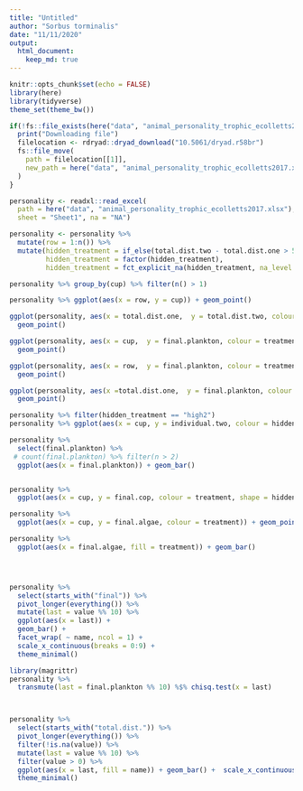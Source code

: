 ```yaml
---
title: "Untitled"
author: "Sorbus torminalis"
date: "11/11/2020"
output:
  html_document:
    keep_md: true
---
```


```r
knitr::opts_chunk$set(echo = FALSE)
library(here)
library(tidyverse)
theme_set(theme_bw())
```

```r
if(!fs::file_exists(here("data", "animal_personality_trophic_ecolletts2017.xlsx"))){
  print("Downloading file")
  filelocation <- rdryad::dryad_download("10.5061/dryad.r58br")
  fs::file_move(
    path = filelocation[[1]], 
    new_path = here("data", "animal_personality_trophic_ecolletts2017.xlsx")
  ) 
}
```


```r
personality <- readxl::read_excel(
  path = here("data", "animal_personality_trophic_ecolletts2017.xlsx"), 
  sheet = "Sheet1", na = "NA")

personality <- personality %>% 
  mutate(row = 1:n()) %>% 
  mutate(hidden_treatment = if_else(total.dist.two - total.dist.one > 5, "high2", "similar"),
         hidden_treatment = factor(hidden_treatment), 
         hidden_treatment = fct_explicit_na(hidden_treatment, na_level = "-"))
```

```r
personality %>% group_by(cup) %>% filter(n() > 1)

personality %>% ggplot(aes(x = row, y = cup)) + geom_point()

ggplot(personality, aes(x = total.dist.one,  y = total.dist.two, colour = hidden_treatment)) +
  geom_point()

ggplot(personality, aes(x = cup,  y = final.plankton, colour = treatment, shape = hidden_treatment)) +
  geom_point()

ggplot(personality, aes(x = row,  y = final.plankton, colour = treatment, shape = hidden_treatment)) +
  geom_point()

ggplot(personality, aes(x =total.dist.one,  y = final.plankton, colour = treatment)) +
  geom_point()

personality %>% filter(hidden_treatment == "high2")
personality %>% ggplot(aes(x = cup, y = individual.two, colour = hidden_treatment)) + geom_point()

personality %>% 
  select(final.plankton) %>% 
 # count(final.plankton) %>% filter(n > 2)
  ggplot(aes(x = final.plankton)) + geom_bar()


personality %>% 
  ggplot(aes(x = cup, y = final.cop, colour = treatment, shape = hidden_treatment)) + geom_point()

personality %>% 
  ggplot(aes(x = cup, y = final.algae, colour = treatment)) + geom_point()

personality %>% 
  ggplot(aes(x = final.algae, fill = treatment)) + geom_bar()




personality %>% 
  select(starts_with("final")) %>% 
  pivot_longer(everything()) %>% 
  mutate(last = value %% 10) %>% 
  ggplot(aes(x = last)) +
  geom_bar() +
  facet_wrap( ~ name, ncol = 1) +
  scale_x_continuous(breaks = 0:9) +
  theme_minimal()

library(magrittr)
personality %>% 
  transmute(last = final.plankton %% 10) %$% chisq.test(x = last)



personality %>% 
  select(starts_with("total.dist.")) %>% 
  pivot_longer(everything()) %>% 
  filter(!is.na(value)) %>% 
  mutate(last = value %% 10) %>% 
  filter(value > 0) %>% 
  ggplot(aes(x = last, fill = name)) + geom_bar() +  scale_x_continuous(breaks = 0:9) +
  theme_minimal()

```

